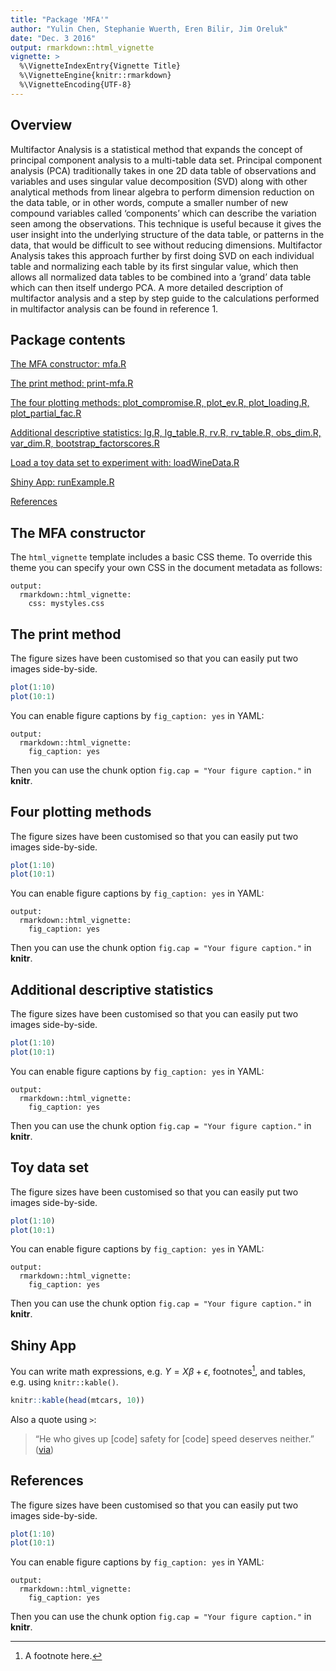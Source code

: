 ```yaml
---
title: "Package 'MFA'"
author: "Yulin Chen, Stephanie Wuerth, Eren Bilir, Jim Oreluk"
date: "Dec. 3 2016"
output: rmarkdown::html_vignette
vignette: >
  %\VignetteIndexEntry{Vignette Title}
  %\VignetteEngine{knitr::rmarkdown}
  %\VignetteEncoding{UTF-8}
---
```

## Overview

Multifactor Analysis is a statistical method that expands the concept of principal component analysis to a multi-table data set. Principal component analysis (PCA) traditionally takes in one 2D data table of observations and variables and uses singular value decomposition (SVD) along with other analytical methods from linear algebra to perform dimension reduction on the data table, or in other words, compute a smaller number of new compound variables called 'components' which can describe the variation seen among the observations. This technique is useful because it gives the user insight into the underlying structure of the data table, or patterns in the data, that would be difficult to see without reducing dimensions. Multifactor Analysis takes this approach further by first doing SVD on each individual table and normalizing each table by its first singular value, which then allows all normalized data tables to be combined into a 'grand' data table which can then itself undergo PCA. A more detailed description of multifactor analysis and a step by step guide to the calculations performed in multifactor analysis can be found in reference 1. 

## Package contents

[The MFA constructor: mfa.R](#id1)

[The print method: print-mfa.R](#id2)

[The four plotting methods: plot_compromise.R, plot_ev.R, plot_loading.R, plot_partial_fac.R](#id3)

[Additional descriptive statistics: lg.R, lg_table.R, rv.R, rv_table.R, obs_dim.R, var_dim.R, bootstrap_factorscores.R](#id4)

[Load a toy data set to experiment with: loadWineData.R](#id5)

[Shiny App: runExample.R](#id6)

[References](#id7)

<a id="id1"></a> 

## The MFA constructor

The `html_vignette` template includes a basic CSS theme. To override this theme you can specify your own CSS in the document metadata as follows:

    output: 
      rmarkdown::html_vignette:
        css: mystyles.css

<a id="id2"></a> 

## The print method

The figure sizes have been customised so that you can easily put two images side-by-side. 

```r
plot(1:10)
plot(10:1)
```

You can enable figure captions by `fig_caption: yes` in YAML:

    output:
      rmarkdown::html_vignette:
        fig_caption: yes

Then you can use the chunk option `fig.cap = "Your figure caption."` in **knitr**.

<a id="id3"></a> 

## Four plotting methods 

The figure sizes have been customised so that you can easily put two images side-by-side. 

```r
plot(1:10)
plot(10:1)
```

You can enable figure captions by `fig_caption: yes` in YAML:

    output:
      rmarkdown::html_vignette:
        fig_caption: yes

Then you can use the chunk option `fig.cap = "Your figure caption."` in **knitr**.

<a id="id4"></a> 

## Additional descriptive statistics

The figure sizes have been customised so that you can easily put two images side-by-side. 

```r
plot(1:10)
plot(10:1)
```

You can enable figure captions by `fig_caption: yes` in YAML:

    output:
      rmarkdown::html_vignette:
        fig_caption: yes

Then you can use the chunk option `fig.cap = "Your figure caption."` in **knitr**.

<a id="id5"></a> 

## Toy data set 

The figure sizes have been customised so that you can easily put two images side-by-side. 

```r
plot(1:10)
plot(10:1)
```

You can enable figure captions by `fig_caption: yes` in YAML:

    output:
      rmarkdown::html_vignette:
        fig_caption: yes

Then you can use the chunk option `fig.cap = "Your figure caption."` in **knitr**.

<a id="id6"></a> 

## Shiny App

You can write math expressions, e.g. $Y = X\beta + \epsilon$, footnotes^[A footnote here.], and tables, e.g. using `knitr::kable()`.

```r
knitr::kable(head(mtcars, 10))
```

Also a quote using `>`:

> "He who gives up [code] safety for [code] speed deserves neither."
([via](https://twitter.com/hadleywickham/status/504368538874703872))

<a id="id7"></a> 

## References 

The figure sizes have been customised so that you can easily put two images side-by-side. 

```r
plot(1:10)
plot(10:1)
```

You can enable figure captions by `fig_caption: yes` in YAML:

    output:
      rmarkdown::html_vignette:
        fig_caption: yes

Then you can use the chunk option `fig.cap = "Your figure caption."` in **knitr**.
